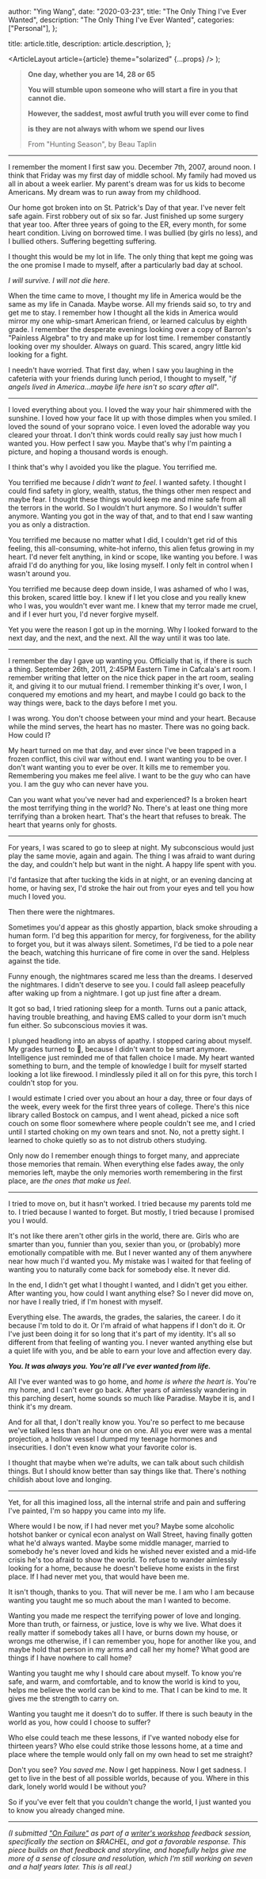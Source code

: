 
  author: "Ying Wang",
  date: "2020-03-23",
  title: "The Only Thing I've Ever Wanted",
  description: "The Only Thing I've Ever Wanted",
  categories: ["Personal"],
};

  title: article.title,
  description: article.description,
};

  <ArticleLayout article={article} theme="solarized" {...props} />
);

> **One day, whether you are 14, 28 or 65**
>
> **You will stumble upon someone who will start a fire in you that cannot
> die.**
>
> **However, the saddest, most awful truth you will ever come to find**
>
> **is they are not always with whom we spend our lives**
>
> From "Hunting Season", by Beau Taplin

---

I remember the moment I first saw you. December 7th, 2007, around noon. I think
that Friday was my first day of middle school. My family had moved us all in
about a week earlier. My parent's dream was for us kids to become Americans. My
dream was to run away from my childhood.

Our home got broken into on St. Patrick's Day of that year. I've never felt safe
again. First robbery out of six so far. Just finished up some surgery that year
too. After three years of going to the ER, every month, for some heart
condition. Living on borrowed time. I was bullied (by girls no less), and I
bullied others. Suffering begetting suffering.

I thought this would be my lot in life. The only thing that kept me going was
the one promise I made to myself, after a particularly bad day at school.

_I will survive. I will not die here_.

When the time came to move, I thought my life in America would be the same as my
life in Canada. Maybe worse. All my friends said so, to try and get me to stay.
I remember how I thought all the kids in America would mirror my one whip-smart
American friend, or learned calculus by eighth grade. I remember the desperate
evenings looking over a copy of Barron's "Painless Algebra" to try and make up
for lost time. I remember constantly looking over my shoulder. Always on guard.
This scared, angry little kid looking for a fight.

I needn't have worried. That first day, when I saw you laughing in the cafeteria
with your friends during lunch period, I thought to myself, "_if angels lived in
America...maybe life here isn't so scary after all_".

---

I loved everything about you. I loved the way your hair shimmered with the
sunshine. I loved how your face lit up with those dimples when you smiled. I
loved the sound of your soprano voice. I even loved the adorable way you cleared
your throat. I don't think words could really say just how much I wanted you.
How perfect I saw you. Maybe that's why I'm painting a picture, and hoping a
thousand words is enough.

I think that's why I avoided you like the plague. You terrified me.

You terrified me because _I didn't want to feel_. I wanted safety. I thought I
could find safety in glory, wealth, status, the things other men respect and
maybe fear. I thought these things would keep me and mine safe from all the
terrors in the world. So I wouldn't hurt anymore. So I wouldn't suffer anymore.
Wanting you got in the way of that, and to that end I saw wanting you as only a
distraction.

You terrified me because no matter what I did, I couldn't get rid of this
feeling, this all-consuming, white-hot inferno, this alien fetus growing in my
heart. I'd never felt anything, in kind or scope, like wanting you before. I was
afraid I'd do anything for you, like losing myself. I only felt in control when
I wasn't around you.

You terrified me because deep down inside, I was ashamed of who I was, this
broken, scared little boy. I knew if I let you close and you really knew who I
was, you wouldn't ever want me. I knew that my terror made me cruel, and if I
ever hurt you, I'd never forgive myself.

Yet you were the reason I got up in the morning. Why I looked forward to the
next day, and the next, and the next. All the way until it was too late.

---

I remember the day I gave up wanting you. Officially that is, if there is such a
thing. September 26th, 2011, 2:45PM Eastern Time in Cafcala's art room. I
remember writing that letter on the nice thick paper in the art room, sealing
it, and giving it to our mutual friend. I remember thinking it's over, I won, I
conquered my emotions and my heart, and maybe I could go back to the way things
were, back to the days before I met you.

I was wrong. You don't choose between your mind and your heart. Because while
the mind serves, the heart has no master. There was no going back. How could I?

My heart turned on me that day, and ever since I've been trapped in a frozen
conflict, this civil war without end. I want wanting you to be over. I don't
want wanting you to ever be over. It kills me to remember you. Remembering you
makes me feel alive. I want to be the guy who can have you. I am the guy who can
never have you.

Can you want what you've never had and experienced? Is a broken heart the most
terrifying thing in the world? No. There's at least one thing more terrifying
than a broken heart. That's the heart that refuses to break. The heart that
yearns only for ghosts.

---

For years, I was scared to go to sleep at night. My subconscious would just play
the same movie, again and again. The thing I was afraid to want during the day,
and couldn't help but want in the night. A happy life spent with you.

I'd fantasize that after tucking the kids in at night, or an evening dancing at
home, or having sex, I'd stroke the hair out from your eyes and tell you how
much I loved you.

Then there were the nightmares.

Sometimes you'd appear as this ghostly appartion, black smoke shrouding a human
form. I'd beg this apparition for mercy, for forgiveness, for the ability to
forget you, but it was always silent. Sometimes, I'd be tied to a pole near the
beach, watching this hurricane of fire come in over the sand. Helpless against
the tide.

Funny enough, the nightmares scared me less than the dreams. I deserved the
nightmares. I didn't deserve to see you. I could fall asleep peacefully after
waking up from a nightmare. I got up just fine after a dream.

It got so bad, I tried rationing sleep for a month. Turns out a panic attack,
having trouble breathing, and having EMS called to your dorm isn't much fun
either. So subconscious movies it was.

I plunged headlong into an abyss of apathy. I stopped caring about myself. My
grades turned to :shit:, because I didn't want to be smart anymore. Intelligence
just reminded me of that fallen choice I made. My heart wanted something to
burn, and the temple of knowledge I built for myself started looking a lot like
firewood. I mindlessly piled it all on for this pyre, this torch I couldn't stop
for you.

I would estimate I cried over you about an hour a day, three or four days of the
week, every week for the first three years of college. There's this nice library
called Bostock on campus, and I went ahead, picked a nice soft couch on some
floor somewhere where people couldn't see me, and I cried until I started
choking on my own tears and snot. No, not a pretty sight. I learned to choke
quietly so as to not distrub others studying.

Only now do I remember enough things to forget many, and appreciate those
memories that remain. When everything else fades away, the only memories left,
maybe the only memories worth remembering in the first place, are _the ones that
make us feel_.

---

I tried to move on, but it hasn't worked. I tried because my parents told me to.
I tried because I wanted to forget. But mostly, I tried because I promised you I
would.

It's not like there aren't other girls in the world, there are. Girls who are
smarter than you, funnier than you, sexier than you, or (probably) more
emotionally compatible with me. But I never wanted any of them anywhere near how
much I'd wanted you. My mistake was I waited for that feeling of wanting you to
naturally come back for somebody else. It never did.

In the end, I didn't get what I thought I wanted, and I didn't get you either.
After wanting you, how could I want anything else? So I never did move on, nor
have I really tried, if I'm honest with myself.

Everything else. The awards, the grades, the salaries, the career. I do it
because I'm told to do it. Or I'm afraid of what happens if I don't do it. Or
I've just been doing it for so long that it's part of my identity. It's all so
different from that feeling of wanting you. I never wanted anything else but a
quiet life with you, and be able to earn your love and affection every day.

**_You. It was always you. You're all I've ever wanted from life._**

All I've ever wanted was to go home, and _home is where the heart is_. You're my
home, and I can't ever go back. After years of aimlessly wandering in this
parching desert, home sounds so much like Paradise. Maybe it is, and I think
it's my dream.

And for all that, I don't really know you. You're so perfect to me because we've
talked less than an hour one on one. All you ever were was a mental projection,
a hollow vessel I dumped my teenage hormones and insecurities. I don't even know
what your favorite color is.

I thought that maybe when we're adults, we can talk about such childish things.
But I should know better than say things like that. There's nothing childish
about love and longing.

---

Yet, for all this imagined loss, all the internal strife and pain and suffering
I've painted, I'm so happy you came into my life.

Where would I be now, if I had never met you? Maybe some alcoholic hotshot
banker or cynical econ analyst on Wall Street, having finally gotten what he'd
always wanted. Maybe some middle manager, married to somebody he's never loved
and kids he wished never existed and a mid-life crisis he's too afraid to show
the world. To refuse to wander aimlessly looking for a home, because he doesn't
believe home exists in the first place. If I had never met you, that would have
been me.

It isn't though, thanks to you. That will never be me. I am who I am because
wanting you taught me so much about the man I wanted to become.

Wanting you made me respect the terrifying power of love and longing. More than
truth, or fairness, or justice, love is why we live. What does it really matter
if somebody takes all I have, or burns down my house, or wrongs me otherwise, if
I can remember you, hope for another like you, and maybe hold that person in my
arms and call her my home? What good are things if I have nowhere to call home?

Wanting you taught me why I should care about myself. To know you're safe, and
warm, and comfortable, and to know the world is kind to you, helps me believe
the world can be kind to me. That I can be kind to me. It gives me the strength
to carry on.

Wanting you taught me it doesn't do to suffer. If there is such beauty in the
world as you, how could I choose to suffer?

Who else could teach me these lessons, if I've wanted nobody else for thirteen
years? Who else could strike those lessons home, at a time and place where the
temple would only fall on my own head to set me straight?

Don't you see? _You saved me_. Now I get happiness. Now I get sadness. I get to
live in the best of all possible worlds, because of you. Where in this dark,
lonely world would I be without you?

So if you've ever felt that you couldn't change the world, I just wanted you to
know you already changed mine.

---

_(I submitted ["On Failure"](/posts/2020/01/20/on_failure) as part of a
[writer's workshop](https://www.dcwriterssalon.com) feedback session,
specifically the section on $RACHEL, and got a favorable response. This piece
builds on that feedback and storyline, and hopefully helps give me more of a
sense of closure and resolution, which I'm still working on seven and a half
years later. This is all real.)_
